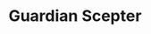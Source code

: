 ---
title: Guardian Scepter
id: magicalscepter:guardian_scepter
icon: magicalscepter:guardian_scepter
---